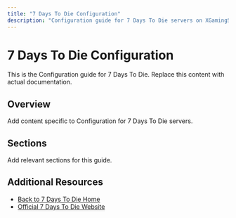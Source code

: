 ```yaml
---
title: "7 Days To Die Configuration"
description: "Configuration guide for 7 Days To Die servers on XGamingServer"
---
```


# 7 Days To Die Configuration

This is the Configuration guide for 7 Days To Die. Replace this content with actual documentation.

## Overview

Add content specific to Configuration for 7 Days To Die servers.

## Sections

Add relevant sections for this guide.

## Additional Resources

- [Back to 7 Days To Die Home](./index)
- [Official 7 Days To Die Website](https://example.com)
